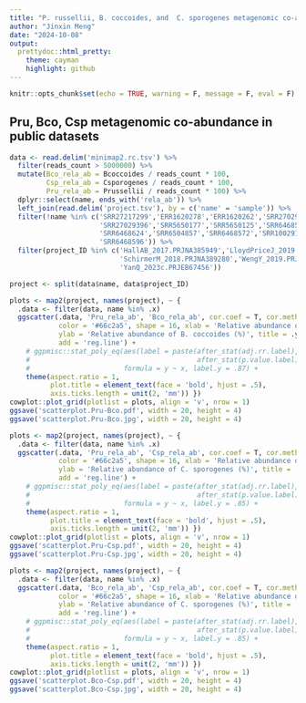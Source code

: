 ```yaml
---
title: "P. russellii, B. coccoides, and  C. sporogenes metagenomic co-abundance in public datasets"
author: "Jinxin Meng"
date: "2024-10-08"
output:
  prettydoc::html_pretty:
    theme: cayman
    highlight: github
---
```


```r
knitr::opts_chunk$set(echo = TRUE, warning = F, message = F, eval = F)
```

## Pru, Bco, Csp metagenomic co-abundance in public datasets
```R
data <- read.delim('minimap2.rc.tsv') %>% 
  filter(reads_count > 5000000) %>% 
  mutate(Bco_rela_ab = Bcoccoides / reads_count * 100,
         Csp_rela_ab = Csporogenes / reads_count * 100,
         Pru_rela_ab = Prussellii / reads_count * 100) %>% 
  dplyr::select(name, ends_with('rela_ab')) %>% 
  left_join(read.delim('project.tsv'), by = c('name' = 'sample')) %>% 
  filter(!name %in% c('SRR27217299','ERR1620278','ERR1620262','SRR27029799','SRR27029565',
                      'SRR27029396','SRR5650177','SRR5650125','SRR6468521','SRR6468501',
                      'SRR6468624','SRR6504857','SRR6468572','SRR10029190','SRR27029841',
                      'SRR6468596')) %>% 
  filter(project_ID %in% c('HallAB_2017.PRJNA385949','LloydPriceJ_2019.PRJNA398089',
                           'SchirmerM_2018.PRJNA389280','WengY_2019.PRJNA429990',
                           'YanQ_2023c.PRJEB67456'))

project <- split(data$name, data$project_ID)

plots <- map2(project, names(project), ~ {
  .data <- filter(data, name %in% .x)
  ggscatter(.data, 'Pru_rela_ab', 'Bco_rela_ab', cor.coef = T, cor.method = 'spearman', 
            color = '#66c2a5', shape = 16, xlab = 'Relative abundance of P. russellii (%)', 
            ylab = 'Relative abundance of B. coccoides (%)', title = .y,
            add = 'reg.line') +
    # ggpmisc::stat_poly_eq(aes(label = paste(after_stat(adj.rr.label),
    #                                         after_stat(p.value.label), sep = '~~~~')),
    #                       formula = y ~ x, label.y = .87) +
    theme(aspect.ratio = 1,
          plot.title = element_text(face = 'bold', hjust = .5),
          axis.ticks.length = unit(2, 'mm')) })
cowplot::plot_grid(plotlist = plots, align = 'v', nrow = 1)
ggsave('scatterplot.Pru-Bco.pdf', width = 20, height = 4)
ggsave('scatterplot.Pru-Bco.jpg', width = 20, height = 4)

plots <- map2(project, names(project), ~ {
  .data <- filter(data, name %in% .x)
  ggscatter(.data, 'Pru_rela_ab', 'Csp_rela_ab', cor.coef = T, cor.method = 'spearman', 
            color = '#66c2a5', shape = 16, xlab = 'Relative abundance of P. russellii (%)', 
            ylab = 'Relative abundance of C. sporogenes (%)', title = .y,
            add = 'reg.line') +
    # ggpmisc::stat_poly_eq(aes(label = paste(after_stat(adj.rr.label), 
    #                                         after_stat(p.value.label), sep = '~~~~')), 
    #                       formula = y ~ x, label.y = .85) +
    theme(aspect.ratio = 1,
          plot.title = element_text(face = 'bold', hjust = .5),
          axis.ticks.length = unit(2, 'mm')) })
cowplot::plot_grid(plotlist = plots, align = 'v', nrow = 1)
ggsave('scatterplot.Pru-Csp.pdf', width = 20, height = 4)
ggsave('scatterplot.Pru-Csp.jpg', width = 20, height = 4)

plots <- map2(project, names(project), ~ {
  .data <- filter(data, name %in% .x)
  ggscatter(.data, 'Bco_rela_ab', 'Csp_rela_ab', cor.coef = T, cor.method = 'spearman', 
            color = '#66c2a5', shape = 16, xlab = 'Relative abundance of B. coccoides (%)', 
            ylab = 'Relative abundance of C. sporogenes (%)', title = .y,
            add = 'reg.line') +
    # ggpmisc::stat_poly_eq(aes(label = paste(after_stat(adj.rr.label), 
    #                                         after_stat(p.value.label), sep = '~~~~')), 
    #                       formula = y ~ x, label.y = .85) +
    theme(aspect.ratio = 1,
          plot.title = element_text(face = 'bold', hjust = .5),
          axis.ticks.length = unit(2, 'mm')) })
cowplot::plot_grid(plotlist = plots, align = 'v', nrow = 1)
ggsave('scatterplot.Bco-Csp.pdf', width = 20, height = 4)
ggsave('scatterplot.Bco-Csp.jpg', width = 20, height = 4)
```